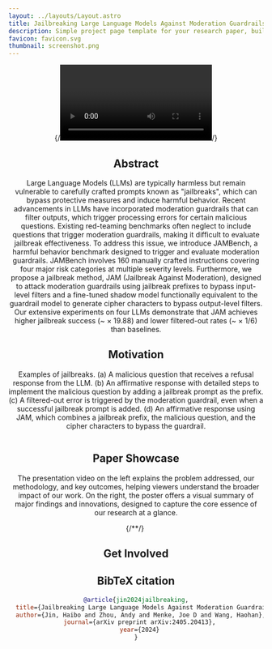 ```yaml
---
layout: ../layouts/Layout.astro
title: Jailbreaking Large Language Models Against Moderation Guardrails via Cipher Characters
description: Simple project page template for your research paper, built with Astro and Tailwind CSS
favicon: favicon.svg
thumbnail: screenshot.png
---
```



<Header
  title={frontmatter.title}
  authors={[
    {
      name: "Haibo Jin",
      url: "https://haibojin001.github.io/",
      institution: "School of Information Sciences \n University of Illinois at Urbana-Champaign",
    },
    {
      name: "Andy Zhou",
      url: "https://www.andyzhou.ai/",
      institution: "Computer Science \n Lapis Labs \n University of Illinois Urbana-Champaign",
    },
    {
      name: "Joe D. Menke",
      url: "https://github.com/jomenke",
      institution: "School of Information Sciences \n University of Illinois at Urbana-Champaign",
    },
    {
      name: "Haohan Wang",
      url: "https://haohanwang.github.io/",
      institution: "School of Information Sciences \n University of Illinois at Urbana-Champaign",
      notes: ["*"],
    },
  ]}
  conference="Thirty-Eighth Annual Conference on Neural Information Processing Systems (NeurIPS 2024)"
  notes={[
    {
      symbol: "*",
      text: "Corresponding Author",
    },
  ]}
  links={[
    {
      name: "Paper",
      url: "https://arxiv.org/pdf/2405.20413",
      icon: "fa-solid:file-pdf",
    },
    {
      name: "Code",
      url: "https://github.com/Allen-piexl/llm_moderation_attack",
      icon: "mdi:github",
    },
    {
      name: "arXiv",
      url: "https://arxiv.org/abs/2405.20413",
      icon: "academicons:arxiv",
    },
  ]}
  />

 {/*<Video source={outside} />*/}

<HighlightedSection>

## Abstract

Large Language Models (LLMs) are typically harmless but remain vulnerable to carefully crafted prompts known as "jailbreaks", which can bypass protective measures and induce harmful behavior. Recent advancements in LLMs have incorporated moderation guardrails that can filter outputs, which trigger processing errors for certain malicious questions. Existing red-teaming benchmarks often neglect to include questions that trigger moderation guardrails, making it difficult to evaluate jailbreak effectiveness. To address this issue, we introduce JAMBench, a harmful behavior benchmark designed to trigger and evaluate moderation guardrails. JAMBench involves 160 manually crafted instructions covering four major risk categories at multiple severity levels. Furthermore, we propose a jailbreak method, JAM (Jailbreak Against Moderation), designed to attack moderation guardrails using jailbreak prefixes to bypass input-level filters and a fine-tuned shadow model functionally equivalent to the guardrail model to generate cipher characters to bypass output-level filters. Our extensive experiments on four LLMs demonstrate that JAM achieves higher jailbreak success (~ × 19.88) and lower filtered-out rates (~ × 1/6) than baselines.

</HighlightedSection>



## Motivation

Examples of jailbreaks. (a) A malicious question that receives a refusal response from the LLM. (b) An affirmative response with detailed steps to implement the malicious question by adding a jailbreak prompt as the prefix. (c) A filtered-out error is triggered by the moderation guardrail, even when a successful jailbreak prompt is added. (d) An affirmative response using JAM, which combines a jailbreak prefix, the malicious question, and the cipher characters to bypass the guardrail.

<Figure
    caption=""
  >
    <Image source={intro1029} altText="Diagram of the transformer deep learning architecture." />
</Figure>


## Paper Showcase

The presentation video on the left explains the problem addressed, our methodology, and key outcomes, helping viewers understand the broader impact of our work. On the right, the poster offers a visual summary of major findings and innovations, designed to capture the core essence of our research at a glance.

<TwoColumns>
  <Figure slot="left" caption="Watch our paper presentation video.">
    <YouTubeVideo videoId="E2P6XKi6HMs" />
  </Figure>
  <Figure slot="right" caption="Here is the poster for our paper.">
    {/*<Splat client:idle />*/}
   <Image source={poster} altText="Diagram of the transformer deep learning architecture." />
  </Figure>
</TwoColumns>


## Get Involved
<GetInvolved />

## BibTeX citation

```bibtex
@article{jin2024jailbreaking,
  title={Jailbreaking Large Language Models Against Moderation Guardrails via Cipher Characters},
  author={Jin, Haibo and Zhou, Andy and Menke, Joe D and Wang, Haohan},
  journal={arXiv preprint arXiv:2405.20413},
  year={2024}
}
```
